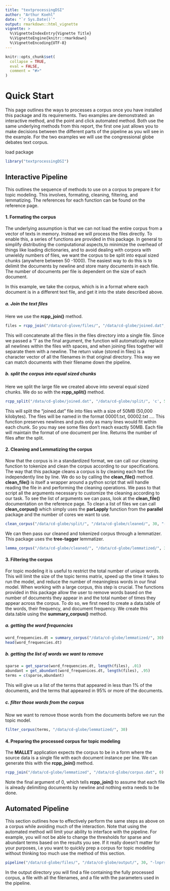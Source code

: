 ```yaml
---
title: "textprocessingDSI"
author: "Arthur Koehl"
date: "`r Sys.Date()`"
output: rmarkdown::html_vignette
vignette: >
  %\VignetteIndexEntry{Vignette Title}
  %\VignetteEngine{knitr::rmarkdown}
  %\VignetteEncoding{UTF-8}
---
```


```r
knitr::opts_chunk$set(
  collapse = TRUE,
  eval = FALSE,
  comment = "#>"
)
```

# Quick Start

This page outlines the ways to processes a corpus once you have installed this package and its requirements. Two examples are demonstrated: an interactive method, and the point and click automated method. Both use the same underlying methods from this report, the first one just allows you to make decisions between the different parts of the pipeline as you will see in the example. For the two examples we will use the congressional globe debates text corpus.

load package
```r
library("textprocessingDSI")
```

## Interactive Pipeline

This outlines the sequence of methods to use on a corpus to prepare it for topic modeling. This involves, formating, cleaning, filtering, and lemmatizing. The references for each function can be found on the reference page.



#### 1. Formating the corpus ####

The underlying assumption is that we can not load the entire corpus from a vector of texts in memory. Instead we will process the files directly. To enable this, a series of functions are provided in this package. In general to simplify distributing the computational aspects,to minimize the overhead of things like loading dictionaries, and to avoid dealing with corpora with unwieldy numbers of files, we want the corpus to be split into equal sized chunks (anywhere between 50 -1000). The easiest way to do this is to delimit the documents by newline and store many documents in each file. The number of documents per file is dependent on the size of each document.

In this example, we take the corpus, which is in a format where each document is in a different text file, and get it into the state described above.

##### a. Join the text files #####

Here we use the **rcpp_join()** method.

```r
files = rcpp_join("/data/cd-glove/files/", "/data/cd-globe/joined.dat", 1)
```

This will concatenate all the files in the files directory into a single file. Since we passed a '1' as the final argument, the function will automatically replace all newlines within the files with spaces, and when joining files together will separate them with a newline. The return value (stored in files) is a character vector of all the filenames in that original directory. This way we can match documents with their filename down the pipeline.

##### b. split the corpus into equal sized chunks #####

Here we split the large file we created above into several equal sized chunks. We do so with the **rcpp_split()** method.

```r
rcpp_split("/data/cd-globe/joined.dat", "/data/cd-globe/split/", 'c', 50000)
```

This will split the "joined.dat" file into files with a size of 50MB (50,000 kilobytes). The files will be named in the format 00001.txt, 00002.txt .... This function preserves newlines and puts only as many lines would fit within each chunk. So you may see some files don't reach exactly 50MB. Each file will maintain the format of one document per line. Returns the number of files after the split.



#### 2. Cleaning and Lemmatizing the corpus

Now that the corpus is in a standardized format, we can call our cleaning function to tokenize and clean the corpus according to our specifications. The way that this package cleans a corpus is by cleaning each text file independently line by line. We do so by calling the **clean_file()** method. **clean_file()** is itself a wrapper around a python script that will handle reading the file in and performing the cleaning operations. We pass to that script all the arguments necessary to customize the cleaning according to our task. To see the list of arguments we can pass, look at the **clean_file()** documentation on the reference page. To clean a list of files we can call **clean_corpus()** which simply uses the **parLapply** function from the **parallel** package and the number of cores we want to use.

```r
clean_corpus("/data/cd-globe/split/", "/data/cd-globe/cleaned/", 30, "-lnprsd --maintain-newlines --min-size 2")
```

We can then pass our cleaned and tokenized corpus through a lemmatizer. This package uses the **tree-tagger** lemmatizer. 

```r
lemma_corpus("/data/cd-globe/cleaned/", "/data/cd-globe/lemmatized/", 30)
```



#### 3. Filtering the corpus ####

For topic modeling it is useful to restrict the total number of unique words. This will limit the size of the topic terms matrix, speed up the time it takes to run the model, and reduce the number of meaningless words in our final model. When working with a large corpus, this step is crucial. The functions provided in this package allow the user to remove words based on the number of documents they appear in and the total number of times they appear across the corpus. To do so, we first need to create a data.table of the words, their frequency, and document frequency. We create this data.table using the **summary_corpus()** method.

##### a. getting the word frequencies  #####

```r
word_frequencies.dt = summary_corpus("/data/cd-globe/lemmatized/", 30)
head(word_frequencies.dt)
```


##### b. getting the list of words we want to remove #####

```r
sparse = get_sparse(word_frequencies.dt, length(files), .01)
abundant = get_abundant(word_frequenices.dt, length(files), .95)
terms = c(sparse,abundant)
```

This will give us a list of the terms that appeared in less than 1% of the documents, and the terms that appeared in 95% or more of the documents.

##### c. filter those words from the corpus #####

Now we want to remove those words from the documents before we run the topic model.

```r
filter_corpus(terms, "/data/cd-globe/lemmatized/", 30)
```



#### 4. Preparing the processed corpus for topic modeling ####

The **MALLET** application expects the corpus to be in a form where the source data is a single file with each document instance per line. We can generate this with the **rcpp_join() ** method. 

```r
rcpp_join("/data/cd-globe/lemmatized", "/data/cd-globe/corpus.dat", 0)
```

Note the final argument of 0, which tells **rcpp_join()** to assume that each file is already delimiting documents by newline and nothing extra needs to be done.



## Automated Pipeline

This section outlines how to effectively perform the same steps as above on a corpus while avoiding much of the interaction. Note that using the automated method will limit your ability to interface with the pipeline. For example, you will not be able to change the thresholds for sparse and abundant terms based on the results you see. If it really doesn't matter for your purposes, i.e you want to quickly prep a corpus for topic modeling without thinking too much use the method of this section.

```r
pipeline("/data/cd-globe/files/", "/data/cd-globe/output/", 30, "-lnprsd --maintain-newlines --min-size 2", lemma=FALSE)
```

In the output directory you will find a file containing the fully processed  corpus, a file with all the filenames, and a file with the parameters used in the pipeline.
